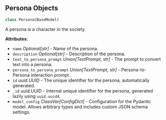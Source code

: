 <a id="camel.personas.persona"></a>

<a id="camel.personas.persona.Persona"></a>

## Persona Objects

```python
class Persona(BaseModel)
```

A persona is a character in the society.

**Attributes**:

- `name` _Optional[str]_ - Name of the persona.
- `description` _Optional[str]_ - Description of the persona.
- `text_to_persona_prompt` _Union[TextPrompt, str]_ - The prompt to convert
  text into a persona.
- `persona_to_persona_prompt` _Union[TextPrompt, str]_ - Persona-to-Persona
  interaction prompt.
- `id` _uuid.UUID_ - The unique identifier for the persona, automatically
  generated.
- `_id` _uuid.UUID_ - Internal unique identifier for the persona,
  generated lazily using `uuid.uuid4`.
- `model_config` _ClassVar[ConfigDict]_ - Configuration for the Pydantic
  model. Allows arbitrary types and includes custom JSON schema
  settings.

